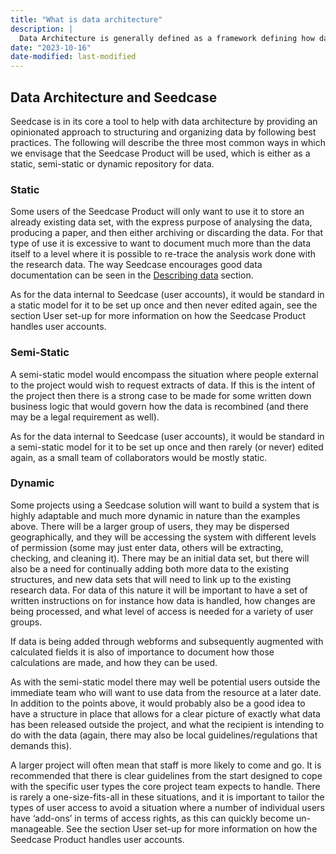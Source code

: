 ```yaml
---
title: "What is data architecture"
description: |
  Data Architecture is generally defined as a framework defining how data is organised, stored and used within an entity (often either an organisation or a project).  The architecture will typically consist of data models illustrating how data is stored, written down policies governing how data is collected (and used), as well as rules and standards describing in detail how day-to-day operations are to be carried out.
date: "2023-10-16"
date-modified: last-modified
---
```


## Data Architecture and Seedcase

Seedcase is in its core a tool to help with data architecture by providing an opinionated approach to structuring and organizing data by following best practices. The following will describe the three most common ways in which we envisage that the Seedcase Product will be used, which is either as a static, semi-static or dynamic repository for data.

<!-- #TODO: write something about two types of data, research and supporting data (eg users, and business logic) -->

### Static

Some users of the Seedcase Product will only want to use it to store an already existing data set, with the express purpose of analysing the data, producing a paper, and then either archiving or discarding the data.  For that type of use it is excessive to want to document much more than the data itself to a level where it is possible to re-trace the analysis work done with the research data.  The way Seedcase encourages good data documentation can be seen in the [Describing data](describing-data.qmd) section.

As for the data internal to Seedcase (user accounts), it would be standard in a static model for it to be set up once and then never edited again, see the section User set-up for more information on how the Seedcase Product handles user accounts.

<!-- #TODO: Add links to the two sections mentioned once the documents start to take shape-->

### Semi-Static

A semi-static model would encompass the situation where people external to the project would wish to request extracts of data.  If this is the intent of the project then there is a strong case to be made for some written down business logic that would govern how the data is recombined (and there may be a legal requirement as well).

As for the data internal to Seedcase (user accounts), it would be standard in a semi-static model for it to be set up once and then rarely (or never) edited again, as a small team of collaborators would be mostly static.

<!-- #TODO: Add links to the section mentioned once the documents start to take shape-->

### Dynamic

Some projects using a Seedcase solution will want to build a system that is highly adaptable and much more dynamic in nature than the examples above.  There will be a larger group of users, they may be dispersed geographically, and they will be accessing the system with different levels of permission (some may just enter data, others will be extracting, checking, and cleaning it).  There may be an initial data set, but there will also be a need for continually adding both more data to the existing structures, and new data sets that will need to link up to the existing research data.  For data of this nature it will be important to have a set of written instructions on for instance how data is handled, how changes are being processed, and what level of access is needed for a variety of user groups.

If data is being added through webforms and subsequently augmented with calculated fields it is also of importance to document how those calculations are made, and how they can be used.

As with the semi-static model there may well be potential users outside the immediate team who will want to use data from the resource at a later date.  In addition to the points above, it would probably also be a good idea to have a structure in place that allows for a clear picture of exactly what data has been released outside the project, and what the recipient is intending to do with the data (again, there may also be local guidelines/regulations that demands this).

A larger project will often mean that staff is more likely to come and go.  It is recommended that there is clear guidelines from the start designed to cope with the specific user types the core project team expects to handle.  There is rarely a one-size-fits-all in these situations, and it is important to tailor the types of user access to avoid a situation where a number of individual users have 'add-ons' in terms of access rights, as this can quickly become un-manageable.  See the section User set-up for more information on how the Seedcase Product handles user accounts.

<!-- #TODO: Add links to the section mentioned once the documents start to take shape-->
